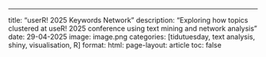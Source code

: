 ---
title: "userR! 2025 Keywords Network"
description: "Exploring how topics clustered at useR! 2025 conference using text mining and network analysis"
date: 29-04-2025
image: image.png
categories: [tidutuesday, text analysis, shiny, visualisation, R]
format:
  html:
    page-layout: article
    toc: false
